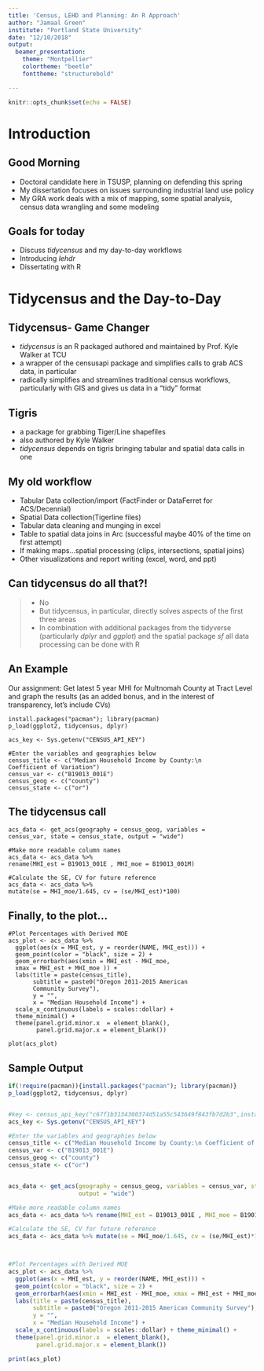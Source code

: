 ```yaml
---
title: 'Census, LEHD and Planning: An R Approach'
author: "Jamaal Green"
institute: "Portland State University"
date: "12/10/2018"
output: 
  beamer_presentation:
    theme: "Montpellier"
    colortheme: "beetle"
    fonttheme: "structurebold"

---
```


```r
knitr::opts_chunk$set(echo = FALSE)
```
# Introduction


## Good Morning

- Doctoral candidate here in TSUSP, planning on defending this spring
- My dissertation focuses on issues surrounding industrial land use policy
- My GRA work deals with a mix of mapping, some spatial analysis, census data wrangling and some modeling

## Goals for today

- Discuss *tidycensus* and my day-to-day workflows
- Introducing *lehdr*
- Dissertating with R

# Tidycensus and the Day-to-Day

## Tidycensus- Game Changer

- *tidycensus* is an R packaged authored and maintained by Prof. Kyle Walker at TCU
- a wrapper of the censusapi package and simplifies calls to grab ACS data, in particular
- radically simplifies and streamlines traditional census workflows, particularly with GIS and gives us data in a "tidy" format

## Tigris

- a package for grabbing Tiger/Line shapefiles
- also authored by Kyle Walker
- *tidycensus* depends on tigris bringing tabular and spatial data calls in one


## My old workflow

- Tabular Data collection/import (FactFinder or DataFerret for ACS/Decennial)
- Spatial Data collection(Tigerline files)
- Tabular data cleaning and munging in excel 
- Table to spatial data joins in Arc (successful maybe 40% of the time on first attempt) 
- If making maps...spatial processing (clips, intersections, spatial joins)
- Other visualizations and report writing (excel, word, and ppt)

##  Can tidycensus do all that?!

>-  No
>-  But tidycensus, in particular, directly solves aspects of the first three areas
>-  In combination with additional packages from the tidyverse (particularly *dplyr* and *ggplot*) and the spatial package *sf* all data processing can be done with R

## An Example

Our assignment: Get latest 5 year MHI for Multnomah County at Tract Level and graph the results (as an added bonus, and in the interest of transparency, let's include CVs)

```
install.packages("pacman"); library(pacman)
p_load(ggplot2, tidycensus, dplyr)

acs_key <- Sys.getenv("CENSUS_API_KEY")

#Enter the variables and geographies below
census_title <- c("Median Household Income by County:\n 
Coefficient of Variation")
census_var <- c("B19013_001E")
census_geog <- c("county")
census_state <- c("or")
```

## The tidycensus call

```
acs_data <- get_acs(geography = census_geog, variables = 
census_var, state = census_state, output = "wide")

#Make more readable column names
acs_data <- acs_data %>% 
rename(MHI_est = B19013_001E , MHI_moe = B19013_001M)

#Calculate the SE, CV for future reference
acs_data <- acs_data %>% 
mutate(se = MHI_moe/1.645, cv = (se/MHI_est)*100)

```

## Finally, to the plot...

```
#Plot Percentages with Derived MOE
acs_plot <- acs_data %>%
  ggplot(aes(x = MHI_est, y = reorder(NAME, MHI_est))) +
  geom_point(color = "black", size = 2) +
  geom_errorbarh(aes(xmin = MHI_est - MHI_moe, 
  xmax = MHI_est + MHI_moe )) +
  labs(title = paste(census_title),
       subtitle = paste0("Oregon 2011-2015 American 
       Community Survey"),
       y = "",
       x = "Median Household Income") + 
  scale_x_continuous(labels = scales::dollar) + 
  theme_minimal() +
  theme(panel.grid.minor.x  = element_blank(),
        panel.grid.major.x = element_blank())

plot(acs_plot)
```


## Sample Output 

```r
if(!require(pacman)){install.packages("pacman"); library(pacman)}
p_load(ggplot2, tidycensus, dplyr)


#key <- census_api_key("c67f1b3134300374d51a55c543649f843fb7d2b3",install = TRUE)
acs_key <- Sys.getenv("CENSUS_API_KEY")

#Enter the variables and geographies below
census_title <- c("Median Household Income by County:\n Coefficient of Variation")
census_var <- c("B19013_001E")
census_geog <- c("county")
census_state <- c("or")


acs_data <- get_acs(geography = census_geog, variables = census_var, state = census_state, 
                    output = "wide")

#Make more readable column names
acs_data <- acs_data %>% rename(MHI_est = B19013_001E , MHI_moe = B19013_001M)

#Calculate the SE, CV for future reference
acs_data <- acs_data %>% mutate(se = MHI_moe/1.645, cv = (se/MHI_est)*100)



#Plot Percentages with Derived MOE
acs_plot <- acs_data %>%
  ggplot(aes(x = MHI_est, y = reorder(NAME, MHI_est))) +
  geom_point(color = "black", size = 2) +
  geom_errorbarh(aes(xmin = MHI_est - MHI_moe, xmax = MHI_est + MHI_moe )) +
  labs(title = paste(census_title),
       subtitle = paste0("Oregon 2011-2015 American Community Survey"),
       y = "",
       x = "Median Household Income") + 
  scale_x_continuous(labels = scales::dollar) + theme_minimal() +
  theme(panel.grid.minor.x  = element_blank(),
        panel.grid.major.x = element_blank())

print(acs_plot)
```
